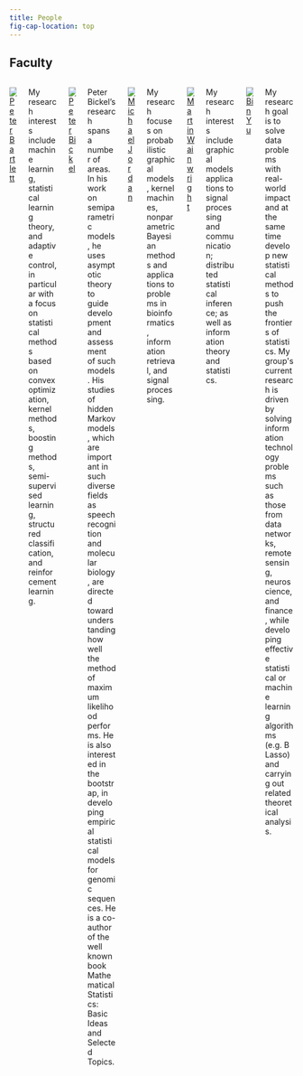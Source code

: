 ```yaml
---
title: People
fig-cap-location: top
---
```


## Faculty

:::: {.columns}

::: {.column width="20%"}
[![Peter Bartlett](images/Peter_Bartlett.jpg)](http://www.eecs.berkeley.edu/~bartlett/)
:::

::: {.column width="80%"}
My research interests include machine learning, statistical learning
theory, and adaptive control, in particular with a focus on statistical
methods based on convex optimization, kernel methods, boosting methods,
semi-supervised learning, structured classification, and reinforcement
learning.
:::

::: {.column width="20%"}
[![Peter Bickel](images/Peter_Bickel.jpg)](http://www.stat.berkeley.edu/~bickel/)
:::

::: {.column width="80%"}

Peter Bickel's research spans a number of areas. In his work on semiparametric models, he uses asymptotic theory to guide development and assessment of such models. His studies of hidden Markov models, which are important in such diverse fields as speech recognition and molecular biology, are directed toward understanding how well the method of maximum likelihood performs. He is also interested in the bootstrap, in developing empirical statistical models for genomic sequences. He is a co-author of the well known book Mathematical Statistics: Basic Ideas and Selected Topics.
:::

::: {.column width="20%"}
[![Michael Jordan](images/Michael_Jordan.jpg)](http://www.cs.berkeley.edu/~jordan/)
:::

::: {.column width="80%"}
My research focuses on probabilistic graphical models, kernel machines,
nonparametric Bayesian methods and applications to problems in
bioinformatics, information retrieval, and signal processing.
:::

::: {.column width="20%"}
[![Martin Wainwright](images/Martin_Wainwright.jpg)](http://www.eecs.berkeley.edu/~wainwrig/)
:::

::: {.column width="80%"}
My research interests include graphical models applications to signal
processing and communication; distributed statistical inference; as well
as information theory and statistics.
:::

::: {.column width="20%"}
[![Bin Yu](images/Bin_Yu.jpg)](http://www.stat.berkeley.edu/~binyu/)
:::

::: {.column width="80%"}
My research goal is to solve data problems with real-world impact and at
the same time develop new statistical methods to push the frontiers of
statistics. My group\'s current research is driven by solving
information technology problems such as those from data networks, remote
sensing, neuroscience, and finance, while developing effective
statistical or machine learning algorithms (e.g. BLasso) and carrying
out related theoretical analysis.
:::

::::


